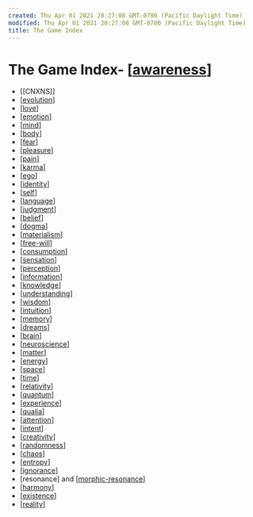 ```yaml
---
created: Thu Apr 01 2021 20:27:08 GMT-0700 (Pacific Daylight Time)
modified: Thu Apr 01 2021 20:27:08 GMT-0700 (Pacific Daylight Time)
title: The Game Index
---
```


# The Game Index- [[awareness]]

- [[CNXNS]]
- [[evolution]]
- [[love]]
- [[emotion]]
- [[mind]]
- [[body]]
- [[fear]]
- [[pleasure]]
- [[pain]]
- [[karma]]
- [[ego]]
- [[identity]]
- [[self]]
- [[language]]
- [[judgment]]
- [[belief]]
- [[dogma]]
- [[materialism]]
- [[free-will]]
- [[consumption]]
- [[sensation]]
- [[perception]]
- [[information]]
- [[knowledge]]
- [[understanding]]
- [[wisdom]]
- [[intuition]]
- [[memory]]
- [[dreams]]
- [[brain]]
- [[neuroscience]]
- [[matter]]
- [[energy]]
- [[space]]
- [[time]]
- [[relativity]]
- [[quantum]]
- [[experience]]
- [[qualia]]
- [[attention]]
- [[intent]]
- [[creativity]]
- [[randomness]]
- [[chaos]]
- [[entropy]]
- [[ignorance]]
- [resonance] and [[morphic-resonance]]
- [[harmony]]
- [[existence]]
- [[reality]]

[//begin]: # "Autogenerated link references for markdown compatibility"
[awareness]: awareness "Awareness"
[evolution]: evolution "Evolution"
[love]: love "Love"
[emotion]: emotion "Emotion"
[mind]: mind "Mind"
[body]: body "Body"
[fear]: fear "Fear"
[pleasure]: pleasure "pleasure"
[pain]: pain "Pain"
[karma]: karma "karma"
[ego]: ego "Ego"
[identity]: identity "identity"
[self]: self "self"
[language]: language "language"
[judgment]: judgment "Judgment"
[belief]: belief "belief"
[dogma]: dogma "Dogma and Belief"
[materialism]: materialism "Materialism"
[free-will]: free-will "Free Will"
[consumption]: consumption "Consumption"
[sensation]: sensation "sensation"
[perception]: perception "Perception"
[information]: information "Information"
[knowledge]: knowledge "Knowledge"
[understanding]: understanding "understanding"
[wisdom]: wisdom "wisdom"
[intuition]: intuition "Intuition"
[memory]: memory "Memory"
[dreams]: dreams "Dreams"
[brain]: brain "Brain"
[neuroscience]: neuroscience "Neuroscience"
[matter]: matter "Matter"
[energy]: energy "Energy"
[space]: space "space"
[time]: time "On Time"
[relativity]: relativity "relativity"
[quantum]: quantum "quantum"
[experience]: experience "experience"
[qualia]: qualia "Qualia"
[attention]: attention "Attention"
[intent]: intent "Intent"
[creativity]: creativity "creativity"
[randomness]: randomness "Randomness"
[chaos]: chaos "chaos"
[entropy]: entropy "Entropy"
[ignorance]: ignorance "Ignorance"
[morphic-resonance]: morphic-resonance "Morphic Resonance"
[harmony]: harmony "harmony"
[existence]: existence "Existence"
[reality]: reality "Reality"
[//end]: # "Autogenerated link references"

